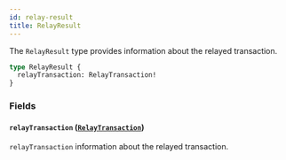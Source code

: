 ```yaml
---
id: relay-result
title: RelayResult
---
```



The `RelayResult` type provides information about the relayed transaction.

```graphql
type RelayResult {
  relayTransaction: RelayTransaction!
}
```


### Fields

#### `relayTransaction` ([`RelayTransaction`](/reference/objects/relay-transaction))

`relayTransaction` information about the relayed transaction.




